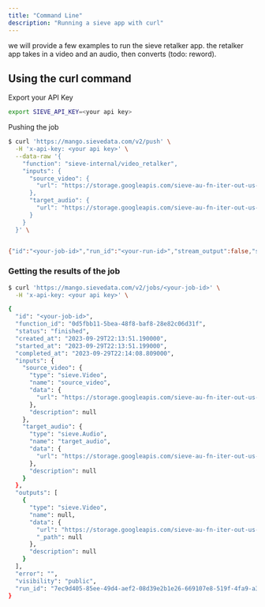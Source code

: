 ```yaml
---
title: "Command Line"
description: "Running a sieve app with curl"
---
```


we will provide a few examples to run the sieve retalker app. the retalker app takes in a video and an audio, then converts (todo: reword).

## Using the curl command

Export your API Key
```sh
export SIEVE_API_KEY=<your api key>
```

Pushing the job

```sh 
$ curl 'https://mango.sievedata.com/v2/push' \
  -H 'x-api-key: <your api key>' \
  --data-raw '{
    "function": "sieve-internal/video_retalker",
    "inputs": {
      "source_video": {
        "url": "https://storage.googleapis.com/sieve-au-fn-iter-out-us-central1-public-file-upload-bucket/0d5fbb11-5bea-48f8-baf8-28e82c06d31f/d9d382d6-171d-4b79-9ce6-7bfea0691049-input-source_video"
      },
      "target_audio": {
        "url": "https://storage.googleapis.com/sieve-au-fn-iter-out-us-central1-public-file-upload-bucket/0d5fbb11-5bea-48f8-baf8-28e82c06d31f/d9d382d6-171d-4b79-9ce6-7bfea0691049-input-target_audio"
      }
    }
  }' \


{"id":"<your-job-id>","run_id":"<your-run-id>","stream_output":false,"status":"queued","organization_id":"0a27f1ed-b241-4a1e-8b3c-e8aff3b8379c","model_id":"<your-org-id>","workflow_id":null}% 
```


### Getting the results of the job

```sh 
$ curl 'https://mango.sievedata.com/v2/jobs/<your-job-id>' \
  -H 'x-api-key: <your api key>' \

{
  "id": "<your-job-id>",
  "function_id": "0d5fbb11-5bea-48f8-baf8-28e82c06d31f",
  "status": "finished",
  "created_at": "2023-09-29T22:13:51.190000",
  "started_at": "2023-09-29T22:13:51.199000",
  "completed_at": "2023-09-29T22:14:08.809000",
  "inputs": {
    "source_video": {
      "type": "sieve.Video",
      "name": "source_video",
      "data": {
        "url": "https://storage.googleapis.com/sieve-au-fn-iter-out-us-central1-public-file-upload-bucket/0d5fbb11-5bea-48f8-baf8-28e82c06d31f/7ec9d405-85ee-49d4-aef2-08d39e2b1e26-input-source_video"
      },
      "description": null
    },
    "target_audio": {
      "type": "sieve.Audio",
      "name": "target_audio",
      "data": {
        "url": "https://storage.googleapis.com/sieve-au-fn-iter-out-us-central1-public-file-upload-bucket/0d5fbb11-5bea-48f8-baf8-28e82c06d31f/7ec9d405-85ee-49d4-aef2-08d39e2b1e26-input-target_audio"
      },
      "description": null
    }
  },
  "outputs": [
    {
      "type": "sieve.Video",
      "name": null,
      "data": {
        "url": "https://storage.googleapis.com/sieve-au-fn-iter-out-us-central1-public-file-upload-bucket/0d5fbb11-5bea-48f8-baf8-28e82c06d31f/7ec9d405-85ee-49d4-aef2-08d39e2b1e26-output-89b2931b-a190-4e8c-a25f-6220ca586cce.mp4",
        "_path": null
      },
      "description": null
    }
  ],
  "error": "",
  "visibility": "public",
  "run_id": "7ec9d405-85ee-49d4-aef2-08d39e2b1e26-669107e8-519f-4fa9-a393-f7540c713291"
}
```

